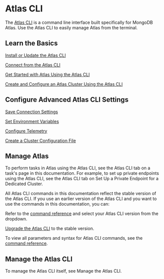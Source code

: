 # Atlas CLI

<!-- unsupported: directive -->

<!-- unsupported: directive -->

The [Atlas CLI](https://www.mongodb.com/docs/atlas/cli/current/) is a command line interface built
specifically for MongoDB Atlas. Use the Atlas CLI to easily
manage Atlas from the terminal.

<!-- unsupported: directive -->

## Learn the Basics

[Install or Update the Atlas CLI](https://www.mongodb.com/docs/atlas/cli/current/install-atlas-cli/)

[Connect from the Atlas CLI](https://www.mongodb.com/docs/atlas/cli/current/connect-atlas-cli/)

[Get Started with Atlas Using the Atlas CLI](https://www.mongodb.com/docs/atlas/cli/current/atlas-cli-getting-started/)

[Create and Configure an Atlas Cluster Using the Atlas CLI](https://www.mongodb.com/docs/atlas/cli/current/atlas-cli-quickstart/)

## Configure Advanced Atlas CLI Settings

[Save Connection Settings](https://www.mongodb.com/docs/atlas/cli/current/atlas-cli-save-connection-settings/)

[Set Environment Variables](https://www.mongodb.com/docs/atlas/cli/current/atlas-cli-env-variables/)

[Configure Telemetry](https://www.mongodb.com/docs/atlas/cli/current/telemetry/)

[Create a Cluster Configuration File](https://www.mongodb.com/docs/atlas/cli/current/cluster-config-file/)

## Manage Atlas

To perform tasks in Atlas using the Atlas CLI, see the
Atlas CLI tab on a task's page in this documentation. For example, to set up private endpoints using the Atlas CLI, see
the Atlas CLI tab on Set Up a Private Endpoint for a Dedicated Cluster.

All Atlas CLI commands in this documentation reflect the stable
version of the Atlas CLI. If you use an earlier version of
the Atlas CLI and you want to use the commands in this
documentation, you can:

Refer to the [command reference](https://www.mongodb.com/docs/atlas/cli/current/command/atlas/)
and select your Atlas CLI version from the dropdown.

[Upgrade the Atlas CLI](https://www.mongodb.com/docs/atlas/cli/current/install-atlas-cli/#update-the-atlas-cli)
to the stable version.

To view all parameters and syntax for Atlas CLI commands, see the
[command reference](https://www.mongodb.com/docs/atlas/cli/current/command/atlas/).

## Manage the Atlas CLI

To manage the Atlas CLI itself, see Manage the Atlas CLI.

<!-- unsupported: directive -->

